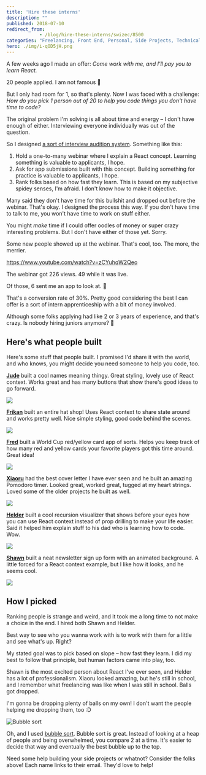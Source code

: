 ```yaml
---
title: 'Hire these interns'
description: ""
published: 2018-07-10
redirect_from: 
            - /blog/hire-these-interns/swizec/8500
categories: "Freelancing, Front End, Personal, Side Projects, Technical"
hero: ./img/i-qOD5jH.png
---
```


A few weeks ago I made an offer: _Come work with me, and I'll pay you to learn React._

20 people applied. I am not famous 🤔

But I only had room for 1, so that's plenty. Now I was faced with a challenge: _How do you pick 1 person out of 20 to help you code things you don't have time to code?_

The original problem I'm solving is all about time and energy – I don't have enough of either. Interviewing everyone individually was out of the question.

So I designed [a sort of interview audition system](https://swizec.com/blog/tech-intern-job/swizec/8454). Something like this:

1.  Hold a one-to-many webinar where I explain a React concept. Learning something is valuable to applicants, I hope.
2.  Ask for app submissions built with this concept. Building something for practice is valuable to applicants, I hope.
3.  Rank folks based on how fast they learn. This is based on my subjective spidey senses, I'm afraid. I don't know how to make it objective.

Many said they don't have time for this bullshit and dropped out before the webinar. That's okay. I designed the process this way. If you don't have time to talk to me, you won't have time to work on stuff either.

You might _make_ time if I could offer oodles of money or super crazy interesting problems. But I don't have either of those yet. Sorry.

Some new people showed up at the webinar. That's cool, too. The more, the merrier.

<https://www.youtube.com/watch?v=zCYuhqW2Qeo>

The webinar got 226 views. 49 while it was live.

Of those, 6 sent me an app to look at. 🎉

That's a conversion rate of 30%. Pretty good considering the best I can offer is a sort of intern apprenticeship with a bit of money involved.

Although some folks applying had like 2 or 3 years of experience, and that's crazy. Is nobody hiring juniors anymore? 🤔

## Here's what people built

Here's some stuff that people built. I promised I'd share it with the world, and who knows, you might decide you need someone to help you code, too.

[**Jude**](mailto:judenangoli@yahoo.com) built a cool names meaning thingy. Great styling, lovely use of React context. Works great and has many buttons that show there's good ideas to go forward.

[![](./img/i-qOD5jH.png)](https://test-ad62f.firebaseapp.com/)

[**Frikan**](mailto:ferwee@gmail.com) built an entire hat shop! Uses React context to share state around and works pretty well. Nice simple styling, good code behind the scenes.

[![](./img/i-u3SgS7.png)](https://frikanrw.github.io/contexthatshop/)

[**Fred**](mailto:fred.thefriedone@gmail.com) built a World Cup red/yellow card app of sorts. Helps you keep track of how many red and yellow cards your favorite players got this time around. Great idea!

[![](./img/i-RyIvtI.png)](https://codesandbox.io/s/8kvnzq98p8)

[**Xiaoru**](mailto:hello@xiaoru.li) had the best cover letter I have ever seen and he built an amazing Pomodoro timer. Looked great, worked great, tugged at my heart strings. Loved some of the older projects he built as well.

![](./img/i-TXCXG5.png)

[**Helder**](mailto:hsribei.pub@gmail.com) built a cool recursion visualizer that shows before your eyes how you can use React context instead of prop drilling to make your life easier. Said it helped him explain stuff to his dad who is learning how to code. Wow.

[![](./img/i-s14tMy.png)](https://codesandbox.io/s/3vmrlm0175)

[**Shawn**](mailto:shawnhosea@shawnhosea.com) built a neat newsletter sign up form with an animated background. A little forced for a React context example, but I like how it looks, and he seems cool.

[![](./img/i-jEL88f.png)](https://craftatoms.github.io/newslettertemplate/)

## How I picked

Ranking people is strange and weird, and it took me a long time to not make a choice in the end. I hired both Shawn and Helder.

Best way to see who you wanna work with is to work with them for a little and see what's up. Right?

My stated goal was to pick based on slope – how fast they learn. I did my best to follow that principle, but human factors came into play, too.

Shawn is the most excited person about React I've ever seen, and Helder has a lot of professionalism. Xiaoru looked amazing, but he's still in school, and I remember what freelancing was like when I was still in school. Balls got dropped.

I'm gonna be dropping plenty of balls on my own! I don't want the people helping me dropping them, too :D

![Bubble sort](./img/wikipedia-commons-c-c8-Bubble-sort-example-300px.gif)

Oh, and I used [bubble sort](https://en.wikipedia.org/wiki/Bubble_sort). Bubble sort is great. Instead of looking at a heap of people and being overwhelmed, you compare 2 at a time. It's easier to decide that way and eventually the best bubble up to the top.

Need some help building your side projects or whatnot? Consider the folks above! Each name links to their email. They'd love to help!
